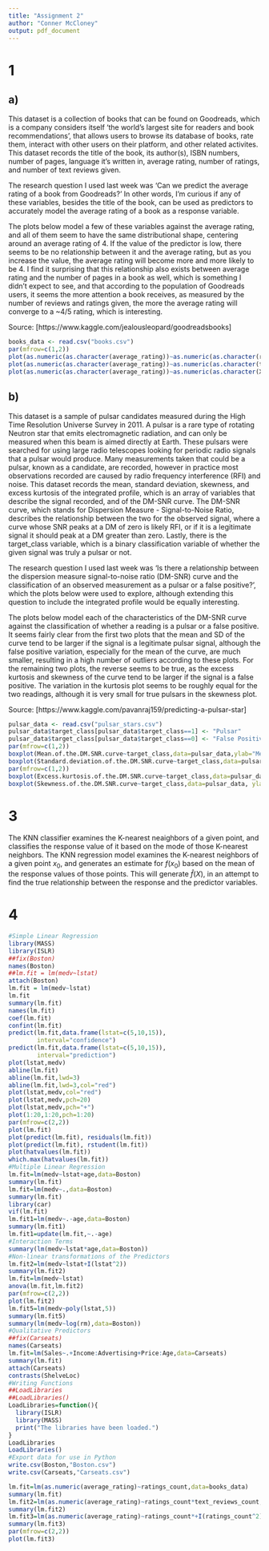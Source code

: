 ```yaml
---
title: "Assignment 2"
author: "Conner McCloney"
output: pdf_document
---
```


# 1

## a)
This dataset is a collection of books that can be found on
Goodreads, which is a company considers itself 'the world's largest site for
readers and book recommendations', that allows users to browse
its database of books, rate them, interact with other users on
their platform, and other related activites. This dataset records 
the title of the book, its author(s), ISBN numbers, number of pages,
language it's written in, average rating, number of ratings, and
number of text reviews given.

The research question I used last week was 'Can we predict the
average rating of a book from Goodreads?' In other words, I'm
curious if any of these variables, besides the title of the
book, can be used as predictors to accurately model the average
rating of a book as a response variable.

The plots below model a few of these variables against the
average rating, and all of them seem to have the same 
distributional shape, centering around an average rating
of 4. If the value of the predictor is low, there seems to be no
relationship between it and the average rating, but as you
increase the value, the average rating will become more and more
likely to be 4. I find it surprising that this relationship also
exists between average rating and the number of pages in a book
as well, which is something I didn't expect to see, and that
according to the population of Goodreads users, it seems the
more attention a book receives, as measured by the number of reviews and
ratings given, the more the average rating will converge to a 
~4/5 rating, which is interesting.

Source: [https://www.kaggle.com/jealousleopard/goodreadsbooks]

```r
books_data <- read.csv("books.csv")
par(mfrow=c(1,2))
plot(as.numeric(as.character(average_rating))~as.numeric(as.character(ratings_count)),data=books_data, ylab="Average Rating", xlab="Number of Ratings", col="red")
plot(as.numeric(as.character(average_rating))~as.numeric(as.character(text_reviews_count)),data=books_data, ylab="Average Rating", xlab="Number of Text Reviews", col="red")
plot(as.numeric(as.character(average_rating))~as.numeric(as.character(X..num_pages)),data=books_data, ylab="Average Rating", xlab="Number of Pages", col="red")
```

## b)

This dataset is a sample of pulsar candidates measured during
the High Time Resolution Universe Survey in 2011. A pulsar is a
rare type of rotating Neutron star that emits electromagnetic
radiation, and can only be measured when this beam is aimed
directly at Earth. These pulsars were searched for using large
radio telescopes looking for periodic radio signals that a
pulsar would produce. Many measurements taken that could be a
pulsar, known as a candidate, are recorded, however in practice
most observations recorded are caused by radio frequency
interference (RFI) and noise. This dataset records the mean, 
standard deviation, skewness, and excess kurtosis of the 
integrated profile, which is an array of variables that describe
the signal recorded, and of the DM-SNR curve. The DM-SNR curve, 
which stands for Dispersion Measure - Signal-to-Noise Ratio, describes the relationship between the two for the 
observed signal, where a curve whose SNR peaks at a DM of zero 
is likely RFI, or if it is a legitimate signal it should peak at a 
DM greater than zero. Lastly, there is the target_class 
variable, which is a binary classification variable of whether the 
given signal was truly a pulsar or not.

The research question I used last week was 'Is there a 
relationship between the dispersion measure signal-to-noise 
ratio (DM-SNR) curve and the classification of an observed 
measurement as a pulsar or a false positive?', which the plots 
below were used to explore, although extending this question to 
include the integrated profile would be equally interesting.

The plots below model each of the characteristics of the DM-SNR 
curve against the classification of whether a reading is a 
pulsar or a false positive. It seems fairly clear from the 
first two plots that the mean and SD of the curve tend to be 
larger if the signal is a legitimate pulsar signal, although 
the false positive variation, especially for the mean of the 
curve, are much smaller, resulting in a high number of outliers
according to these plots. For the remaining two plots, the 
reverse seems to be true, as the excess kurtosis and skewness 
of the curve tend to be larger if the signal is a false 
positive. The variation in the kurtosis plot seems to be 
roughly equal for the two readings, although it is very small 
for true pulsars in the skewness plot.


Source: [https://www.kaggle.com/pavanraj159/predicting-a-pulsar-star]

```r
pulsar_data <- read.csv("pulsar_stars.csv")
pulsar_data$target_class[pulsar_data$target_class==1] <- "Pulsar"
pulsar_data$target_class[pulsar_data$target_class==0] <- "False Positive"
par(mfrow=c(1,2))
boxplot(Mean.of.the.DM.SNR.curve~target_class,data=pulsar_data,ylab="Mean of DM-SNR curve", xlab="Target Reading", col=c("blue","orange"))
boxplot(Standard.deviation.of.the.DM.SNR.curve~target_class,data=pulsar_data, ylab="SD of DM-SNR curve", xlab="Target Reading", col=c("blue","orange"))
par(mfrow=c(1,2))
boxplot(Excess.kurtosis.of.the.DM.SNR.curve~target_class,data=pulsar_data, ylab="Excess kurtosis of DM-SNR curve", xlab="Target Reading", col=c("blue","orange"))
boxplot(Skewness.of.the.DM.SNR.curve~target_class,data=pulsar_data, ylab="Skewness of DM-SNR curve", xlab="Target Reading", col=c("blue","orange"))
```

# 3

 The KNN classifier examines the K-nearest neaighbors of a given 
 point, and classifies the response value of it based on the mode 
 of those K-nearest neighbors. The KNN regression model examines 
 the K-nearest neighbors of a given point $x_0$, and generates an 
 estimate for $f(x_0)$ based on the mean of the response values of 
 those points. This will generate $\hat{f}(X)$, in an attempt to 
 find the true relationship between the response and the predictor 
 variables. 
 
# 4

```r
#Simple Linear Regression
library(MASS)
library(ISLR)
##fix(Boston)
names(Boston)
##lm.fit = lm(medv~lstat)
attach(Boston)
lm.fit = lm(medv~lstat)
lm.fit
summary(lm.fit)
names(lm.fit)
coef(lm.fit)
confint(lm.fit)
predict(lm.fit,data.frame(lstat=c(5,10,15)),
        interval="confidence")
predict(lm.fit,data.frame(lstat=c(5,10,15)),
        interval="prediction")
plot(lstat,medv)
abline(lm.fit)
abline(lm.fit,lwd=3)
abline(lm.fit,lwd=3,col="red")
plot(lstat,medv,col="red")
plot(lstat,medv,pch=20)
plot(lstat,medv,pch="+")
plot(1:20,1:20,pch=1:20)
par(mfrow=c(2,2))
plot(lm.fit)
plot(predict(lm.fit), residuals(lm.fit))
plot(predict(lm.fit), rstudent(lm.fit))
plot(hatvalues(lm.fit))
which.max(hatvalues(lm.fit))
#Multiple Linear Regression
lm.fit=lm(medv~lstat+age,data=Boston)
summary(lm.fit)
lm.fit=lm(medv~.,data=Boston)
summary(lm.fit)
library(car)
vif(lm.fit)
lm.fit1=lm(medv~.-age,data=Boston)
summary(lm.fit1)
lm.fit1=update(lm.fit,~.-age)
#Interaction Terms
summary(lm(medv~lstat*age,data=Boston))
#Non-linear transformations of the Predictors
lm.fit2=lm(medv~lstat+I(lstat^2))
summary(lm.fit2)
lm.fit=lm(medv~lstat)
anova(lm.fit,lm.fit2)
par(mfrow=c(2,2))
plot(lm.fit2)
lm.fit5=lm(medv~poly(lstat,5))
summary(lm.fit5)
summary(lm(medv~log(rm),data=Boston))
#Qualitative Predictors
##fix(Carseats)
names(Carseats)
lm.fit=lm(Sales~.+Income:Advertising+Price:Age,data=Carseats)
summary(lm.fit)
attach(Carseats)
contrasts(ShelveLoc)
#Writing Functions
##LoadLibraries
##LoadLibraries()
LoadLibraries=function(){
  library(ISLR)
  library(MASS)
  print("The libraries have been loaded.")
}
LoadLibraries
LoadLibraries()
#Export data for use in Python
write.csv(Boston,"Boston.csv")
write.csv(Carseats,"Carseats.csv")
```



```r
lm.fit=lm(as.numeric(average_rating)~ratings_count,data=books_data)
summary(lm.fit)
lm.fit2=lm(as.numeric(average_rating)~ratings_count*text_reviews_count,data=books_data)
summary(lm.fit2)
lm.fit3=lm(as.numeric(average_rating)~ratings_count*+I(ratings_count^2),data=books_data)
summary(lm.fit3)
par(mfrow=c(2,2))
plot(lm.fit3)
```